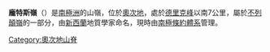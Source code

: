 {{coord|80|8|S|156|24|E|display=title}}

'''龐特斯嶺'''（{{lang-en|Pontes Ridge}}）是[[南極洲|南極洲]]的山嶺，位於[[奧次地|奧次地]]，處於[[德里克峰|德里克峰]]以南7公里，屬於[[不列顛嶺|不列顛嶺]]的一部分，由[[新西蘭|新西蘭]]地質學家命名，現時由[[南極條約體系|南極條約體系]]管理。

{{DEFAULTSORT:Pontes Ridge}}
[[Category:奧次地山脊|Category:奧次地山脊]]


{{OatesLand-geo-stub}}
